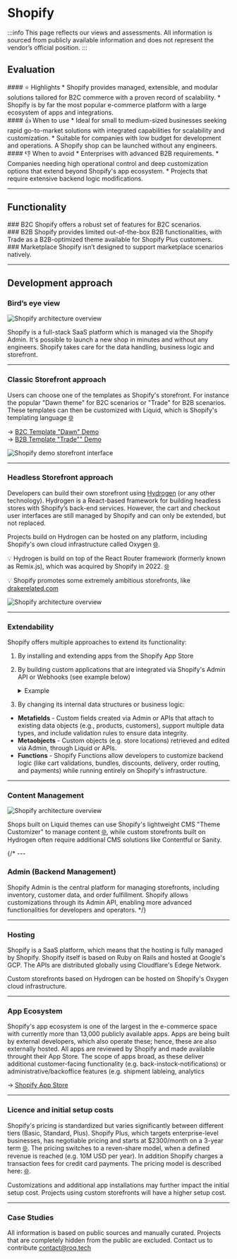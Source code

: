 
# Shopify

:::info
This page reflects our views and assessments. All information is sourced from publicly available information and does not represent the vendor’s official position.
:::

## Evaluation
<div className="container">
    <div className="row">
        <div className="col col--4">
            <div className="col-demo">
                #### ⭐ Highlights
                * Shopify provides managed, extensible, and modular solutions tailored for B2C commerce with a proven record of scalability.
                * Shopify is by far the most popular e-commerce platform with a large ecosystem of apps and integrations.
            </div>
        </div>
        <div className="col col--4">
            <div className="col-demo">
                #### 👍 When to use
                * Ideal for small to medium-sized businesses seeking rapid go-to-market solutions with integrated capabilities for scalability and customization.
                * Suitable for companies with low budget for development and operations. A Shopify shop can be launched without any engineers.
            </div>
        </div>
        <div className="col col--4">
            <div className="col-demo">
                #### 👎 When to avoid
                * Enterprises with advanced B2B requirements.
                * Companies needing high operational control and deep customization options that extend beyond Shopify's app ecosystem.
                * Projects that require extensive backend logic modifications.
            </div>
        </div>
    </div>
</div>

---

## Functionality
<div className="container">
    <div className="row">
        <div className="col col--4">
            <div className="col-demo">
                ### <FullFeatureIcon /> B2C
                Shopify offers a robust set of features for B2C scenarios.
            </div>
        </div>
        <div className="col col--4">
            <div className="col-demo">
                ### <PartialFeatureIcon /> B2B
                Shopify provides limited out-of-the-box B2B functionalities, with Trade as a B2B-optimized theme available for Shopify Plus customers.
            </div>
        </div>
        <div className="col col--4">
            <div className="col-demo">
                ### <NoFeatureIcon /> Marketplace
                Shopify isn’t designed to support marketplace scenarios natively.
            </div>
        </div>
    </div>
</div>

---

## Development approach

### Bird’s eye view

<div class="row"><div class="col">

![Shopify architecture overview](/img/shopify-architecture.png)

</div><div class="col">

Shopify is a full-stack SaaS platform which is managed via the Shopify Admin. It's possible to launch a new shop in minutes and without any engineers. Shopify takes care for the data handling, business logic and storefront.

</div></div>

---

### Classic Storefront approach

<div class="row">

<div class="col">

Users can choose one of the templates as Shopify's storefront. For instance the popular "Dawn theme" for B2C scenarios or "Trade" for B2B scenarios. These templates can then be customized with Liquid, which is Shopify's templating language [🌐](https://shopify.dev/docs/api/liquid)

→ [B2C Template "Dawn" Demo](https://themes.shopify.com/themes/dawn/styles/default/preview)\
→ [B2B Template "Trade"" Demo](https://themes.shopify.com/themes/trade/styles/default/preview)

</div>

<div class="col">

![Shopify demo storefront interface](/img/shopify-demo.png)

</div>

</div>

---

### Headless Storefront approach

<div class="row">

<div class="col">

Developers can build their own storefront using [Hydrogen](https://hydrogen.shopify.dev/) (or any other technology). Hydrogen is a React-based framework for building headless stores with Shopify’s back-end services. However, the cart and checkout user interfaces are still managed by Shopify and can only be extended, but not replaced.

 Projects build on Hydrogen can be hosted on any platform, including Shopify's own cloud infrastructure called Oxygen [🌐](https://shopify.dev/docs/storefronts/headless/hydrogen/getting-started). 

💡 Hydrogen is build on top of the React Router framework (formerly known as Remix.js), which was acquired by Shopify in 2022. [🌐](https://techcrunch.com/2022/10/31/shopify-acquires-remix-to-bolster-its-storefront-design-tools/)


💡 Shopify promotes some extremely ambitious storefronts, like [drakerelated.com](https://drakerelated.com/rooms/el-chico-studios)

</div>

<div class="col">

![Shopify architecture overview](/img/shopify-architecture2.png)

</div>

</div>

---

### Extendability
     
Shopify offers multiple approaches to extend its functionality:
                  
1. By installing and extending apps from the Shopify App Store
2. By building custom applications that are integrated via Shopify's Admin API or Webhooks (see example below)
    <details>
    <summary>Example</summary>

    In a previous project, we built a quick commerce application. A customer can order local products and get it shipped from a local warehouse. As such, a customer is assigned to one warehouse and can only purchase the stock that is available in that particular warehouse. At the time of builing the app, Shopify lacked the capability of taking the stock location into account when searching the store. Hence, we built a BFF (["backend for frontend" pattern](https://samnewman.io/patterns/architectural/bff/)), which consumed Shopify’s Admin API and thereby extended the available business logic and added the location dimension to most store operations.

    There are obvious limitations to this approach, when the logic collides with the data model. For example, customer specific prices as in B2B will be impossible to implement.
    </details>
3. By changing its internal data structures or business logic:
  * **Metafields** - Custom fields created via Admin or APIs that attach to existing data objects (e.g., products, customers), support multiple data types, and include validation rules to ensure data integrity.
  * **Metaobjects** - Custom objects (e.g. store locations) retrieved and edited via Admin, through Liquid or APIs.
  * **Functions** - Shopify Functions allow developers to customize backend logic (like cart validations, bundles, discounts, delivery, order routing, and payments) while running entirely on Shopify's infrastructure.


---

### Content Management

<div class="row"><div class="col">

![Shopify architecture overview](/img/shopify-cms.png)

</div><div class="col">

Shops built on Liquid themes can use Shopify's lightweight CMS "Theme Customizer" to manage content [🌐](https://help.shopify.com/en/manual/online-store/themes/customizing-themes/edit), while custom storefronts built on Hydrogen often require additional CMS solutions like Contentful or Sanity.
</div></div>



{/* ---

### Admin (Backend Management)
Shopify Admin is the central platform for managing storefronts, including inventory, customer data, and order fulfillment. Shopify allows customizations through its Admin API, enabling more advanced functionalities for developers and operators. */}

---

### Hosting

Shopify is a SaaS platform, which means that the hosting is fully managed by Shopify. Shopify itself is based on Ruby on Rails and hosted at Google's GCP. The APIs are distributed globally using Cloudflare's Edege Network.

Custom storefronts based on Hydrogen can be hosted on Shopify's Oxygen cloud infrastructure.

---

### App Ecosystem

Shopify's app ecosystem is one of the largest in the e-commerce space with currently more than 13,000 publicly available apps.
Apps are being built by external developers, which also operate these; hence, these are also externally hosted. All apps are reviewed by Shopify and made available throught their App Store.
The scope of apps broad, as these deliver additional customer-facing functionality (e.g. back-instock-notifications) or administrative/backoffice features (e.g. shipment lableing, analytics

→ [Shopify App Store](https://apps.shopify.com/)

---

### Licence and initial setup costs
Shopify's pricing is standardized but varies significantly between different tiers (Basic, Standard, Plus). Shopify Plus, which targets enterprise-level businesses, has negotiable pricing and starts at $2300/month on a 3-year term [🌐](https://www.shopify.com/plus/pricing). The pricing switches to a reven-share model, when a defined revenue is reached (e.g. 10M USD per year). In addition Shopify charges a transaction fees for credit card payments. The pricing model is described here: [🌐](https://ambaum.com/shopify-plus-pricing).

Customizations and additional app installations may further impact the initial setup cost. Projects using custom storefronts will have a higher setup cost.

---

### Case Studies
All information is based on public sources and manually curated. Projects that are completely hidden from the public are excluded. Contact us to contribute [contact@roq.tech](mailto:contact@roq.tech)

<CaseStudyTable system="Shopify" cols="Company,Shop URL,Industry,Type"/>

